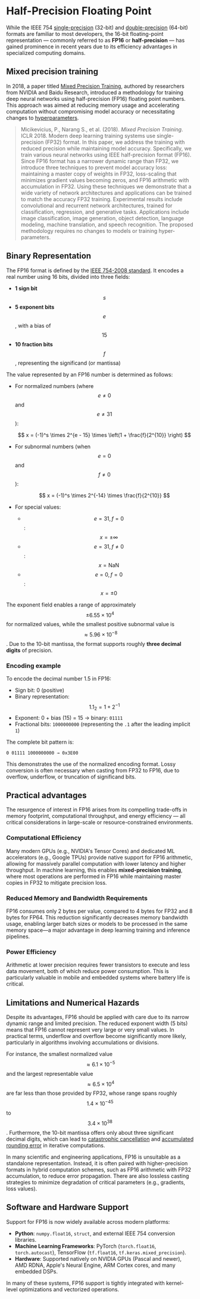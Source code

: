 # Half-Precision Floating Point

While the IEEE 754 [single-precision](/format/fp32) (32-bit) and [double-precision](/format/fp64) (64-bit) formats are familiar to most developers, the 16-bit floating-point representation — commonly referred to as **FP16** or **half-precision** — has gained prominence in recent years due to its efficiency advantages in specialized computing domains.

## Mixed precision training

In 2018, a paper titled [Mixed Precision Training](/paper/mixedp_training.pdf), authored by researchers from NVIDIA and Baidu Research, introduced a methodology for training deep neural networks using half-precision (FP16) floating point numbers. This approach was aimed at reducing memory usage and accelerating computation without compromising model accuracy or necessitating changes to [hyperparameters](/ml/hyperparameter).

> <Note>Micikevicius, P., Narang S., et al. (2018). <em>Mixed Precision Training</em>. ICLR 2018.</Note>
> Modern deep learning training systems use single-precision (FP32) format. In this paper, we address the training with reduced precision while maintaining model accuracy. Specifically, we train various neural networks using IEEE half-precision format (FP16). Since FP16 format has a narrower dynamic range than FP32, we introduce three techniques to prevent model accuracy loss: maintaining a master copy of weights in FP32, loss-scaling that minimizes gradient values becoming zeros, and FP16 arithmetic with accumulation in FP32. Using these techniques we demonstrate that a wide variety of network architectures and applications can be trained to match the accuracy FP32 training. Experimental results include convolutional and recurrent network architectures, trained for classification, regression, and generative tasks. Applications include image classification, image generation, object detection, language modeling, machine translation, and speech recognition. The proposed methodology requires no changes to models or training hyper-parameters.

## Binary Representation

The FP16 format is defined by the [IEEE 754-2008 standard](/spec/ieee/754). It encodes a real number using 16 bits, divided into three fields:

- **1 sign bit** $$s$$
- **5 exponent bits** $$e$$, with a bias of $$15$$
- **10 fraction bits** $$f$$, representing the significand (or mantissa)

The value represented by an FP16 number is determined as follows:

- For normalized numbers (where $$ e \neq 0 $$ and $$ e \neq 31 $$):
  
  $$
  x = (-1)^s \times 2^{e - 15} \times \left(1 + \frac{f}{2^{10}} \right)
  $$

- For subnormal numbers (when $$ e = 0 $$ and $$ f \neq 0 $$):

  $$
  x = (-1)^s \times 2^{-14} \times \frac{f}{2^{10}}
  $$

- For special values:
  - $$ e = 31, f = 0 $$: $$ x = \pm \infty $$
  - $$ e = 31, f \neq 0 $$: $$ x = \text{NaN} $$
  - $$ e = 0, f = 0 $$: $$ x = \pm 0 $$

The exponent field enables a range of approximately $$ \pm 6.55 \times 10^4 $$ for normalized values, while the smallest positive subnormal value is $$ \approx 5.96 \times 10^{-8} $$. Due to the 10-bit mantissa, the format supports roughly **three decimal digits** of precision.

### Encoding example

To encode the decimal number 1.5 in FP16:

- Sign bit: 0 (positive)
- Binary representation: $$1.1_2 = 1 + 2^{-1}$$
- Exponent: 0 + bias (15) = 15 → binary: `01111`
- Fractional bits: `1000000000` (representing the `.1` after the leading implicit `1`)

The complete bit pattern is:

```
0 01111 1000000000 → 0x3E00
```

This demonstrates the use of the normalized encoding format. Lossy conversion is often necessary when casting from FP32 to FP16, due to overflow, underflow, or truncation of significand bits.

## Practical advantages

The resurgence of interest in FP16 arises from its compelling trade-offs in memory footprint, computational throughput, and energy efficiency — all critical considerations in large-scale or resource-constrained environments.

### Computational Efficiency

Many modern GPUs (e.g., NVIDIA's Tensor Cores) and dedicated ML accelerators (e.g., Google TPUs) provide native support for FP16 arithmetic, allowing for massively parallel computation with lower latency and higher throughput. In machine learning, this enables **mixed-precision training**, where most operations are performed in FP16 while maintaining master copies in FP32 to mitigate precision loss.

### Reduced Memory and Bandwidth Requirements

FP16 consumes only 2 bytes per value, compared to 4 bytes for FP32 and 8 bytes for FP64. This reduction significantly decreases memory bandwidth usage, enabling larger batch sizes or models to be processed in the same memory space—a major advantage in deep learning training and inference pipelines.

### Power Efficiency

Arithmetic at lower precision requires fewer transistors to execute and less data movement, both of which reduce power consumption. This is particularly valuable in mobile and embedded systems where battery life is critical.

## Limitations and Numerical Hazards

Despite its advantages, FP16 should be applied with care due to its narrow dynamic range and limited precision. The reduced exponent width (5 bits) means that FP16 cannot represent very large or very small values. In practical terms, underflow and overflow become significantly more likely, particularly in algorithms involving accumulations or divisions.

For instance, the smallest normalized value $$ \approx 6.1 \times 10^{-5} $$ and the largest representable value $$ \approx 6.5 \times 10^4 $$ are far less than those provided by FP32, whose range spans roughly $$ 1.4 \times 10^{-45} $$ to $$ 3.4 \times 10^{38} $$. Furthermore, the 10-bit mantissa offers only about three significant decimal digits, which can lead to [catastrophic cancellation](/concept/cancellation) and [accumulated rounding error](/concept/accumulated-error) in iterative computations.

In many scientific and engineering applications, FP16 is unsuitable as a standalone representation. Instead, it is often paired with higher-precision formats in hybrid computation schemes, such as FP16 arithmetic with FP32 accumulation, to reduce error propagation. There are also lossless casting strategies to minimize degradation of critical parameters (e.g., gradients, loss values).

## Software and Hardware Support

Support for FP16 is now widely available across modern platforms:

- **Python**: `numpy.float16`, `struct`, and external IEEE 754 conversion libraries.
- **Machine Learning Frameworks**: PyTorch (`torch.float16`, `torch.autocast`), TensorFlow (`tf.float16`, `tf.keras.mixed_precision`).
- **Hardware**: Supported natively on NVIDIA GPUs (Pascal and newer), AMD RDNA, Apple's Neural Engine, ARM Cortex cores, and many embedded DSPs.

In many of these systems, FP16 support is tightly integrated with kernel-level optimizations and vectorized operations.